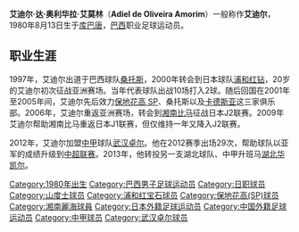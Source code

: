 {{Football player infobox
| image =  | playername= 艾迪尔
| fullname = Adiel de Oliveira Amorim
| dateofbirth = {{birth date and age|1980|8|13}}
| cityofbirth = [[库巴唐|库巴唐]]
| countryofbirth = [[巴西|巴西]]
| height = {{height|m=1.66}}
| currentclub  = 
| clubnumber =  11 | position = [[中场|中场]]
| youthyears =
| youthclubs = [[桑托斯足球俱乐部|桑托斯]]
| years = 1997-2000<br>2000<br>2001<br>2002-2004<br>2005<br>2006-2011<br>2012<br>2013
| clubs = [[桑托斯足球俱乐部|桑托斯]]<br><br>[[保地花高SP足球會|保地花高 SP]]<br>[[桑托斯足球俱乐部|桑托斯]]<br>[[卡迪斯亞體育會|卡德斯亚]]<br>[[湘南比马|湘南比马]]<br>[[武汉卓尔职业足球俱乐部|武汉卓尔]]<br>[[湖北华凯尔足球俱乐部|湖北华凯尔]]
| caps(goals) = {{0}}28 {{0}}{{0}}(0)<br>{{0}}10 {{0}}{{0}}(2)<br>{{0}}18 {{0}}{{0}}(3)<br>{{0}}{{0}}4 {{0}}{{0}}(0)<br>{{0}}{{0}}? {{0}}{{0}}(?)<br>161 {{0}}(46)<br>{{0}}29 {{0}}{{0}}(1)<br>{{0}}29 {{0}}{{0}}(6)
| nationalyears =  | nationalteam =  | nationalcaps(goals) =
| pcupdate =  }}
'''艾迪尔·达·奥利华拉·艾莫林'''（'''Adiel de Oliveira Amorim'''）一般称作'''艾迪尔'''，1980年8月13日生于[[库巴唐|库巴唐]]，[[巴西|巴西]]职业足球运动员。

==职业生涯==
1997年，艾迪尔出道于巴西球队[[桑托斯足球俱乐部|桑托斯]]，2000年转会到日本球队[[浦和红钻|浦和红钻]]，20岁的艾迪尔初次征战亚洲赛场。当年代表球队出战10场打入2球。随后回国在2001年至2005年间，艾迪尔先后效力[[保地花高SP足球會|保地花高 SP]]、桑托斯以及[[卡迪斯亞體育會|卡德斯亚]]这三家俱乐部。2006年，艾迪尔重返亚洲赛场，转会到[[湘南比马|湘南比马]]征战日本J2联赛。2009年艾迪尔帮助湘南比马重返日本J1联赛，但仅维持一年又降入J2联赛。

2012年，艾迪尔加盟[[中甲|中甲]]球队[[武汉卓尔职业足球俱乐部|武汉卓尔]]。他在2012赛季出场29次，帮助球队以亚军的成绩升级到[[中超联赛|中超联赛]]。2013年，他转投另一支湖北球队、中甲升班马[[湖北华凯尔足球俱乐部|湖北华凯尔]]。

{{2012年中甲分类名单武汉}}
{{2013年中甲分类名单湖北华凯尔}}

{{DEFAULTSORT:Adiel}}
[[Category:1980年出生|Category:1980年出生]]
[[Category:巴西男子足球运动员|Category:巴西男子足球运动员]]
[[Category:日职球员|Category:日职球员]]
[[Category:山度士球员|Category:山度士球员]]
[[Category:浦和红宝石球员|Category:浦和红宝石球员]]
[[Category:保地花高(SP)球员|Category:保地花高(SP)球员]]
[[Category:湘南麗海球員|Category:湘南麗海球員]]
[[Category:日本外籍足球运动员|Category:日本外籍足球运动员]]
[[Category:中国外籍足球运动员|Category:中国外籍足球运动员]]
[[Category:中甲球员|Category:中甲球员]]
[[Category:武汉卓尔球员|Category:武汉卓尔球员]]